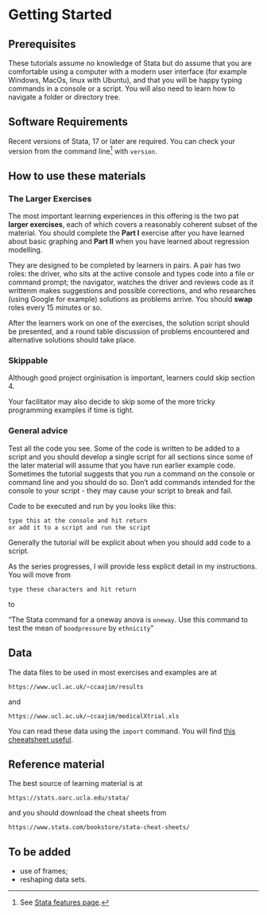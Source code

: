 # Getting Started

## Prerequisites

These tutorials assume no knowledge of Stata but do assume that you are comfortable using a computer with a modern user interface (for example Windows, MacOs, linux with Ubuntu), and that you will be happy typing commands in a console or a script. You will also need to learn how to navigate a folder or directory tree.

## Software Requirements

Recent versions of Stata, 17 or later are required. You can check your version from the command line[^getting_started-1] with `version`.

[^getting_started-1]: See [Stata features page](https://www.stata.com/features/overview/graphical-user-interface/ "https://www.stata.com/features/overview/graphical-user-interface/").

## How to use these materials

### The Larger Exercises

The most important learning experiences in this offering is the two pat **larger exercises**, each of which covers a reasonably coherent subset of the material.  You should complete the **Part I** exercise after you have learned about basic graphing and **Part II** when you have learned about regression modelling.  

They are designed to be completed by learners in pairs. A pair has two roles: the driver, who sits at the active console and types code into a file or command prompt; the navigator, watches the driver and reviews code as it writtenm makes suggestions and possible corrections, and who researches (using Google for example) solutions as problems arrive.  You should **swap** roles every 15 minutes or so. 

After the learners work on one of the exercises, the solution script 
should be presented, and a round table discussion of problems encountered and alternative solutions should take place.

### Skippable

Although good project orginisation is important, learners could skip section 4.

Your facilitator may also decide to skip some of the more tricky programming examples if time is tight.

### General advice

Test all the code you see. Some of the code is written to be added to a script and you should develop a single script for all sections since some of the later material will assume that you have run earlier example code. Sometimes the tutorial suggests that you run a command on the console or command line and you should do so. Don't add commands intended for the console to your script - they may cause your script to break and fail.

Code to be executed and run by you looks like this:

    type this at the console and hit return
    or add it to a script and run the script

Generally the tutorial will be explicit about when you should add code to a script.

As the series progresses, I will provide less explicit detail in my instructions.  You will move from 

    type these characters and hit return
    
to

"The Stata command for a oneway anova is `oneway`.  Use this command to test the mean of `boodpressure` by `ethnicity`"

## Data

The data files to be used in most exercises and examples are at

    https://www.ucl.ac.uk/~ccaajim/results
    
and

    https://www.ucl.ac.uk/~ccaajim/medicalXtrial.xls
    
You can read these data using the `import` command.  You will find [this cheeatsheet useful](https://www.stata.com/bookstore/statacheatsheets.pdf).


## Reference material

The best source of learning material is at

    https://stats.oarc.ucla.edu/stata/

and you should download the cheat sheets from

    https://www.stata.com/bookstore/stata-cheat-sheets/

## To be added

 - use of frames;
 - reshaping data sets.
 
 

   
